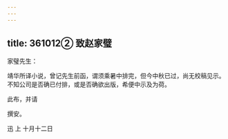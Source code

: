 ```yaml
---
---
---
```

title: 361012② 致赵家璧
---




家璧先生：

靖华所译小说，曾记先生前函，谓须乘暑中排完，但今中秋已过，尚无校稿见示。不知公司是否确已付排，或是否确欲出版，希便中示及为荷。

此布，并请

撰安。

迅 上 十月十二日